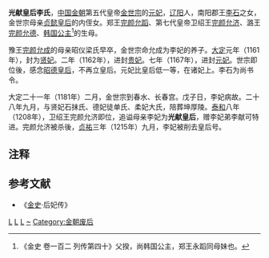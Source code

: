 '''光献皇后李氏'''{{BD|12世纪|？|1181年||catIdx=L李}}，[[中国|中国]][[金朝|金朝]]第五代皇帝[[金世宗|金世宗]]的[[元妃|元妃]]，[[辽阳市|辽阳]]人，南阳郡王[[李石_(金朝)|李石]]之女，金世宗母亲[[貞懿皇后_(金朝)|贞懿皇后]]的内侄女。郑王[[完顏永蹈|完颜允蹈]]、第七代皇帝卫绍王[[完颜永济|完颜允济]]、潞王[[完顏永德|完颜允德]]、[[韩国公主_(金朝)|韩国公主]]<ref>《金史 卷一百二 列传第四十》父揆，尚韩国公主，郑王永蹈同母妹也。</ref>的生母。

豫王[[完顏永成|完颜允成]]的母亲昭仪梁氏早卒，金世宗命允成为李妃的养子。[[大定_(金朝)|大定]]元年（1161年），封为[[贤妃|贤妃]]。二年（1162年），进封[[贵妃|贵妃]]。七年（1167年），进封[[元妃|元妃]]。世宗即位後，感念[[明德皇后_(金朝)|昭德皇后]]，不再立皇后。元妃比皇后低一等，在诸妃上。李石为尚书令。

大定二十一年（1181年）二月，金世宗到春水、长春宫。戊子日，李妃病故。二十八年九月，与贤妃石抹氏、德妃徒单氏、柔妃大氏，陪葬坤厚陵。[[泰和_(年号)|泰和]]八年（1208年），卫绍王完颜允济即位，追谥母亲李妃为'''光献皇后'''，赠李妃弟李献可特进。完颜允济被杀後，[[贞祐|贞祐]]三年（1215年）九月，李妃被削去皇后号。

== 注释 ==
{{Reflist}}

==参考文献==
*《[[金史|金史]]·后妃传》

{{金朝皇后}}

[[Category:辽阳人|L]]
[[Category:金朝妃嫔|L]]
[[Category:金朝追封皇后|L]]
[[Category:李姓|~]]
[[Category:金朝废后|Category:金朝废后]]